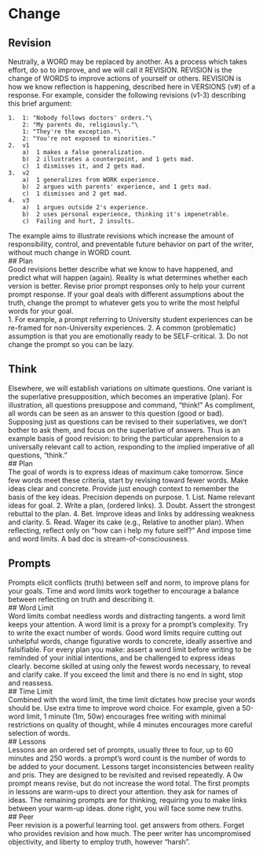 # Change

## Revision
Neutrally, a WORD may be replaced by another. As a process which takes effort, do so to improve, and we will call it REVISION. REVISION is the change of WORDS to improve actions of yourself or others.
REVISION is how we know reflection is happening, described here in VERSIONS (v#) of a response.
For example, consider the following revisions (v1-3) describing this brief argument:

    1.  1: "Nobody follows doctors' orders."\
        2: "My parents do, religiously."\
        1: "They're the exception."\
        2: "You're not exposed to minorities."  
    2.  v1  
        a)  1 makes a false generalization.
        b)  2 illustrates a counterpoint, and 1 gets mad.
        c)  1 dismisses it, and 2 gets mad.  
    3.  v2  
        a)  1 generalizes from WORK experience.
        b)  2 argues with parents' experience, and 1 gets mad.
        c)  1 dismisses and 2 get mad.  
    4.  v3  
        a)  1 argues outside 2's experience.
        b)  2 uses personal experience, thinking it's impenetrable.
        c)  Failing and hurt, 2 insults.  
The example aims to illustrate revisions which increase the amount of responsibility, control, and preventable future behavior on part of the writer, without much change in WORD count.  
## Plan  
Good revisions better describe what we know to have happened, and predict what will happen (again).
Reality is what determines whether each version is better.
Revise prior prompt responses only to help your current prompt response.
If your goal deals with different assumptions about the truth, change the prompt to whatever gets you to write the most helpful words for your goal.  
    1.  For example, a prompt referring to University student experiences can be re-framed for non-University experiences.
    2.  A common (problematic) assumption is that you are emotionally ready to be SELF-critical.
    3.  Do not change the prompt so you can be lazy.
  
## Think  
Elsewhere, we will establish variations on ultimate questions.
One variant is the superlative presupposition, which becomes an imperative (plan).
For illustration, all questions presuppose and command, "think!"
As compliment, all words can be seen as an answer to this question (good or bad).
Supposing just as questions can be revised to their superlatives, we don't bother to ask them, and focus on the superlative of answers.
Thus is an example basis of good revision: to bring the particular apprehension to a universally relevant call to action, responding to the implied imperative of all questions, "think."  
## Plan  
The goal of words is to express ideas of maximum cake tomorrow.
Since few words meet these criteria, start by revising toward fewer words.
Make ideas clear and concrete.
Provide just enough context to remember the basis of the key ideas.
Precision depends on purpose.
    1.  List. Name relevant ideas for goal.
    2.  Write a plan, (ordered links).
    3.  Doubt. Assert the strongest rebuttal to the plan.
    4.  Bet. Improve ideas and links by addressing weakness and clarity.
    5.  Read. Wager its cake (e.g., Relative to another plan).
When reflecting, reflect only on "how can i help my future self?" And impose time and word limits.
A bad doc is stream-of-consciousness.  

## Prompts  
Prompts elicit conflicts (truth) between self and norm, to improve plans for your goals.
Time and word limits work together to encourage a balance between reflecting on truth and describing it.  
## Word Limit  
Word limits combat needless words and distracting tangents. a word limit keeps your attention.
A word limit is a proxy for a prompt's complexity.
Try to write the exact number of words.
Good word limits require cutting out unhelpful words, change figurative words to concrete, ideally assertive and falsifiable.
For every plan you make: assert a word limit before writing to be reminded of your initial intentions, and be challenged to express ideas clearly. become skilled at using only the fewest words necessary, to reveal and clarify cake.
If you exceed the limit and there is no end in sight, stop and reassess.  
## Time Limit  
Combined with the word limit, the time limit dictates how precise your words should be.
Use extra time to improve word choice.
For example, given a 50-word limit, 1 minute (1m, 50w) encourages free writing with minimal restrictions on quality of thought, while 4 minutes encourages more careful selection of words.  
## Lessons  
Lessons are an ordered set of prompts, usually three to four, up to 60 minutes and 250 words. a prompt's word count is the number of words to be added to your document.
Lessons target inconsistencies between reality and pris.
They are designed to be revisited and revised repeatedly.
A 0w prompt means revise, but do not increase the word total.
The first prompts in lessons are warm-ups to direct your attention. they ask for names of ideas.
The remaining prompts are for thinking, requiring you to make links between your warm-up ideas. done right, you will face some new truths.  
## Peer  
Peer revision is a powerful learning tool. get answers from others.
Forget who provides revision and how much.
The peer writer has uncompromised objectivity, and liberty to employ truth, however "harsh".
